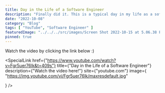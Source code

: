 ```yaml
---
title: Day in the Life of a Software Engineer
description: "Finally did it. This is a typical day in my life as a software developer as we have returned to the office. Of course, not all the days are the same but for the most part, it's fairly accurate!"
date: "2022-10-08"
category: "Blog"
tags: [ "YouTube", "Software Engineer" ]
featuredImage: "../../../src/images/Screen Shot 2022-10-15 at 5.06.38 PM.png"
pinned: true
---
```

Watch the video by clicking the link below :)

<SpecialLink
  href={"https://www.youtube.com/watch?v=Fgr5uer76lk&t=409s"}
  title={"Day in the Life of a Software Engineer"}
  description={"Watch the video here!"}
  site={"youtube.com"}
  image={
    "https://img.youtube.com/vi/Fgr5uer76lk/maxresdefault.jpg"
  
  }
/>